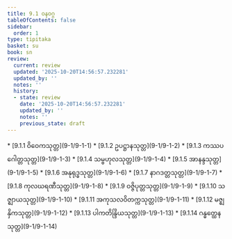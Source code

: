 ```yaml
---
title: 9.1 ဝနဝဂ္ဂ
tableOfContents: false
sidebar:
  order: 1
type: tipitaka
basket: su
book: sn
review:
  current: review
  updated: '2025-10-20T14:56:57.232281'
  updated_by: ''
  notes: ''
  history:
  - state: review
    date: '2025-10-20T14:56:57.232281'
    updated_by: ''
    notes: ''
    previous_state: draft
---
```



<DynamicBreadcrumb />


<ReviewStatus review={frontmatter.review} showDetails={true} />

<HypothesisAnnotation frontmatter={frontmatter} />



<TableOfContents book="sn" section="9.1">
* [9.1.1 ဝိဝေကသုတ္တ](9-1/9-1-1)
* [9.1.2 ဥပဋ္ဌာနသုတ္တ](9-1/9-1-2)
* [9.1.3 ကဿပဂေါတ္တသုတ္တ](9-1/9-1-3)
* [9.1.4 သမ္ဗဟုလသုတ္တ](9-1/9-1-4)
* [9.1.5 အာနန္ဒသုတ္တ](9-1/9-1-5)
* [9.1.6 အနုရုဒ္ဓသုတ္တ](9-1/9-1-6)
* [9.1.7 နာဂဒတ္တသုတ္တ](9-1/9-1-7)
* [9.1.8 ကုလဃရဏီသုတ္တ](9-1/9-1-8)
* [9.1.9 ဝဇ္ဇိပုတ္တသုတ္တ](9-1/9-1-9)
* [9.1.10 သဇ္ဈာယသုတ္တ](9-1/9-1-10)
* [9.1.11 အကုသလဝိတက္ကသုတ္တ](9-1/9-1-11)
* [9.1.12 မဇ္ဈနှိကသုတ္တ](9-1/9-1-12)
* [9.1.13 ပါကတိန္ဒြိယသုတ္တ](9-1/9-1-13)
* [9.1.14 ဂန္ဓတ္ထေနသုတ္တ](9-1/9-1-14)
</TableOfContents>